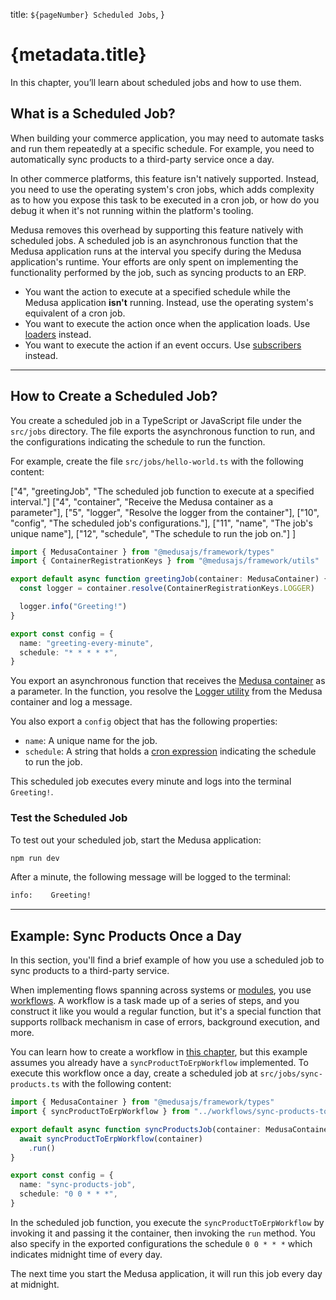   title: `${pageNumber} Scheduled Jobs`,
}

# {metadata.title}

In this chapter, you’ll learn about scheduled jobs and how to use them.

## What is a Scheduled Job?

When building your commerce application, you may need to automate tasks and run them repeatedly at a specific schedule. For example, you need to automatically sync products to a third-party service once a day.

In other commerce platforms, this feature isn't natively supported. Instead, you need to use the operating system's cron jobs, which adds complexity as to how you expose this task to be executed in a cron job, or how do you debug it when it's not running within the platform's tooling.

Medusa removes this overhead by supporting this feature natively with scheduled jobs. A scheduled job is an asynchronous function that the Medusa application runs at the interval you specify during the Medusa application's runtime. Your efforts are only spent on implementing the functionality performed by the job, such as syncing products to an ERP.

<Note title="Don't use scheduled jobs if" type="error">

- You want the action to execute at a specified schedule while the Medusa application **isn't** running. Instead, use the operating system's equivalent of a cron job.
- You want to execute the action once when the application loads. Use [loaders](../loaders/page.mdx) instead.
- You want to execute the action if an event occurs. Use [subscribers](../events-and-subscribers/page.mdx) instead.

</Note>

---

## How to Create a Scheduled Job?

You create a scheduled job in a TypeScript or JavaScript file under the `src/jobs` directory. The file exports the asynchronous function to run, and the configurations indicating the schedule to run the function.

For example, create the file `src/jobs/hello-world.ts` with the following content:

  ["4", "greetingJob", "The scheduled job function to execute at a specified interval."]
  ["4", "container", "Receive the Medusa container as a parameter"],
  ["5", "logger", "Resolve the logger from the container"],
  ["10", "config", "The scheduled job's configurations."],
  ["11", "name", "The job's unique name"],
  ["12", "schedule", "The schedule to run the job on."]
]

```ts title="src/jobs/hello-world.ts" highlights={highlights}
import { MedusaContainer } from "@medusajs/framework/types"
import { ContainerRegistrationKeys } from "@medusajs/framework/utils"

export default async function greetingJob(container: MedusaContainer) {
  const logger = container.resolve(ContainerRegistrationKeys.LOGGER)

  logger.info("Greeting!")
}

export const config = {
  name: "greeting-every-minute",
  schedule: "* * * * *",
}
```

You export an asynchronous function that receives the [Medusa container](../medusa-container/page.mdx) as a parameter. In the function, you resolve the [Logger utility](../../debugging-and-testing/logging/page.mdx) from the Medusa container and log a message.

You also export a `config` object that has the following properties:

- `name`: A unique name for the job.
- `schedule`: A string that holds a [cron expression](https://crontab.guru/) indicating the schedule to run the job.

This scheduled job executes every minute and logs into the terminal `Greeting!`.

### Test the Scheduled Job

To test out your scheduled job, start the Medusa application:

```bash npm2yarn
npm run dev
```

After a minute, the following message will be logged to the terminal:

```bash
info:    Greeting!
```

---

## Example: Sync Products Once a Day

In this section, you'll find a brief example of how you use a scheduled job to sync products to a third-party service.

When implementing flows spanning across systems or [modules](../modules/page.mdx), you use [workflows](../workflows/page.mdx). A workflow is a task made up of a series of steps, and you construct it like you would a regular function, but it's a special function that supports rollback mechanism in case of errors, background execution, and more.

You can learn how to create a workflow in [this chapter](../workflows/page.mdx), but this example assumes you already have a `syncProductToErpWorkflow` implemented. To execute this workflow once a day, create a scheduled job at `src/jobs/sync-products.ts` with the following content:

```ts title="src/jobs/sync-products.ts"
import { MedusaContainer } from "@medusajs/framework/types"
import { syncProductToErpWorkflow } from "../workflows/sync-products-to-erp"

export default async function syncProductsJob(container: MedusaContainer) {
  await syncProductToErpWorkflow(container)
    .run()
}

export const config = {
  name: "sync-products-job",
  schedule: "0 0 * * *",
}
```

In the scheduled job function, you execute the `syncProductToErpWorkflow` by invoking it and passing it the container, then invoking the `run` method. You also specify in the exported configurations the schedule `0 0 * * *` which indicates midnight time of every day.

The next time you start the Medusa application, it will run this job every day at midnight.
